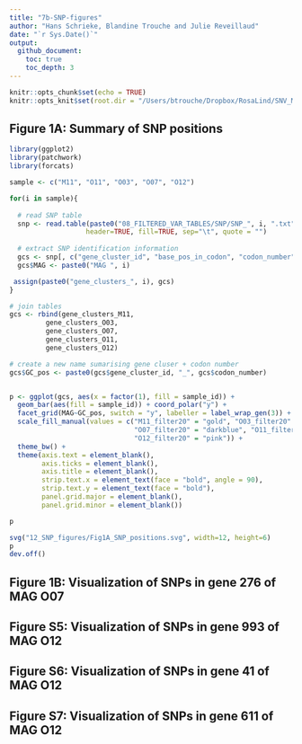 ```yaml
---
title: "7b-SNP-figures"
author: "Hans Schrieke, Blandine Trouche and Julie Reveillaud"
date: "`r Sys.Date()`"
output: 
  github_document:
    toc: true
    toc_depth: 3
---
```


```r
knitr::opts_chunk$set(echo = TRUE)
knitr::opts_knit$set(root.dir = "/Users/btrouche/Dropbox/RosaLind/SNV_Meren")
```

## Figure 1A: Summary of SNP positions

```r
library(ggplot2)
library(patchwork)
library(forcats)

sample <- c("M11", "O11", "O03", "O07", "O12")

for(i in sample){
  
  # read SNP table
  snp <- read.table(paste0("08_FILTERED_VAR_TABLES/SNP/SNP_", i, ".txt"), 
                   header=TRUE, fill=TRUE, sep="\t", quote = "") 
  
  # extract SNP identification information
  gcs <- snp[, c("gene_cluster_id", "base_pos_in_codon", "codon_number", "sample_id")]
  gcs$MAG <- paste0("MAG ", i)

 assign(paste0("gene_clusters_", i), gcs)
}

# join tables
gcs <- rbind(gene_clusters_M11,
         gene_clusters_O03,
         gene_clusters_O07,
         gene_clusters_O11,
         gene_clusters_O12)

# create a new name sumarising gene cluser + codon number
gcs$GC_pos <- paste0(gcs$gene_cluster_id, "_", gcs$codon_number)


p <- ggplot(gcs, aes(x = factor(1), fill = sample_id)) +
  geom_bar(aes(fill = sample_id)) + coord_polar("y") +
  facet_grid(MAG~GC_pos, switch = "y", labeller = label_wrap_gen(3)) +
  scale_fill_manual(values = c("M11_filter20" = "gold", "O03_filter20" = "red", 
                               "O07_filter20" = "darkblue", "O11_filter20" = "darkgreen",
                               "O12_filter20" = "pink")) +
  theme_bw() +
  theme(axis.text = element_blank(),
        axis.ticks = element_blank(),
        axis.title = element_blank(),
        strip.text.x = element_text(face = "bold", angle = 90),
        strip.text.y = element_text(face = "bold"),
        panel.grid.major = element_blank(),
        panel.grid.minor = element_blank())

p

svg("12_SNP_figures/Fig1A_SNP_positions.svg", width=12, height=6)
p 
dev.off()
```

## Figure 1B: Visualization of SNPs in gene 276 of MAG O07

## Figure S5: Visualization of SNPs in gene 993 of MAG O12

## Figure S6: Visualization of SNPs in gene 41 of MAG O12

## Figure S7: Visualization of SNPs in gene 611 of MAG O12


